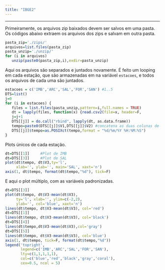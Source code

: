 ```yaml
---
title: "IBGE2"
---
```


***

Primeiramente, os arquivos zip baixados devem ser salvos em uma pasta. Os códigos abaixo extraem os arquivos dos zips e salvam em outra pasta.  
\newline
```r
pasta_zip='./zips/'
arquivos=list.files(pasta_zip)
pasta_unzip='./unzip/'
for (i in arquivos) 
   unzip(paste0(pasta_zip,i),exdir=pasta_unzip)
```

Aqui os arquivos são separados e juntados novamente. É feito um looping em cada estação, que são armazenadas em na variável `estacoes`, e todos os arquivos de cada uma são juntados.
\newline
```r
estacoes = c('IMB','ARC','SAL','FOR','SAN') #1..5
DTS=list()
j=0
for (i in estacoes) {
   files = list.files(pasta_unzip,pattern=i,full.names = TRUE)
   dt = lapply(files, function(x) {read.csv2(file=x, header=F,          sep="")})
   j=j+1
   DTS[[j]] = do.call("rbind", lapply(dt, as.data.frame)) 
   tempo=paste0(DTS[[j]]$V1,DTS[[j]]$V2) #concatena as duas colunas de Data e Hora
   DTS[[j]]$tempo=as.POSIXct(tempo,format = "%d/%m/%Y %H:%M:%S")
}
```

Plots únicos de cada estação. 
\newline
```r
dt=DTS[[1]]     #Plot de IMB
dt=DTS[[3]]     #Plot de SAL
plot(dt$tempo, dt$V3,ty='l',
     xlab='', ylab='', main='SAL', xaxt='n')
axis(1, dt$tempo, format(dt$tempo,"%d"), tick=F)
```

E aqui o plot múltiplo, com as variáveis padronizadas.
\newline
```r
dt=DTS[[3]]
plot(dt$tempo, dt$V3-mean(dt$V3),
     ty='l', xlab='', ylim=c(-2,2),
     ylab='', col='blue', xaxt='n')
lines(dt$tempo, dt$V3-mean(dt$V3), col='red')
dt=DTS[[1]]
lines(dt$tempo, dt$V3-mean(dt$V3), col='black')
dt=DTS[[4]]
lines(dt$tempo,dt$V3-mean(dt$V3),col='gray')
dt=DTS[[5]]
lines(dt$tempo, dt$V3-mean(dt$V3), col='blue')
axis(1, dt$tempo, tick=F, format(dt$tempo,"%d"))
legend('topright', 
       legend=c('IMB','ARC','SAL','FOR','SAN'),
       lty=c(1,1,1,1,1),
       col=c('blue','red','black','gray','coral'),
       cex=0.5, ncol = 5)
```




